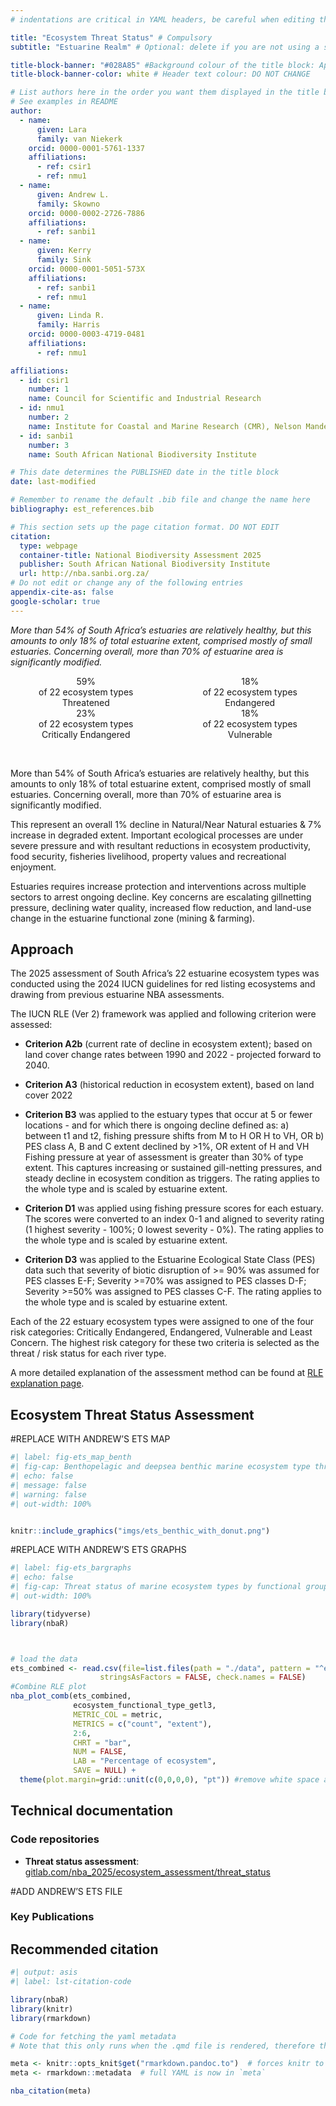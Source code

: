 ```yaml
---
# indentations are critical in YAML headers, be careful when editing this section

title: "Ecosystem Threat Status" # Compulsory
subtitle: "Estuarine Realm" # Optional: delete if you are not using a subtitle

title-block-banner: "#028A85" #Background colour of the title block: Apply component colours where necessary - find hex codes in _brand.yml
title-block-banner-color: white # Header text colour: DO NOT CHANGE

# List authors here in the order you want them displayed in the title block
# See examples in README
author:
  - name:
      given: Lara
      family: van Niekerk
    orcid: 0000-0001-5761-1337
    affiliations:
      - ref: csir1
      - ref: nmu1
  - name:
      given: Andrew L.
      family: Skowno 
    orcid: 0000-0002-2726-7886 
    affiliations:
      - ref: sanbi1
  - name:
      given: Kerry
      family: Sink
    orcid: 0000-0001-5051-573X
    affiliations:
      - ref: sanbi1
      - ref: nmu1
  - name:
      given: Linda R.
      family: Harris 
    orcid: 0000-0003-4719-0481  
    affiliations:
      - ref: nmu1

affiliations:
  - id: csir1
    number: 1
    name: Council for Scientific and Industrial Research
  - id: nmu1
    number: 2
    name: Institute for Coastal and Marine Research (CMR), Nelson Mandela University
  - id: sanbi1
    number: 3
    name: South African National Biodiversity Institute

# This date determines the PUBLISHED date in the title block
date: last-modified

# Remember to rename the default .bib file and change the name here
bibliography: est_references.bib

# This section sets up the page citation format. DO NOT EDIT
citation:
  type: webpage
  container-title: National Biodiversity Assessment 2025
  publisher: South African National Biodiversity Institute
  url: http://nba.sanbi.org.za/
# Do not edit or change any of the following entries
appendix-cite-as: false
google-scholar: true
---
```


*More than 54% of South Africa's estuaries are relatively healthy, but this amounts to only 18% of total estuarine extent, comprised mostly of small estuaries. Concerning overall, more than 70% of estuarine area is significantly modified.* <!--# Key statistics section: This section can be edited to report more/fewer statistics by adding more items to each column (these will be stacked), or adding more columns (then they will be placed next to each other). Using source view, copy and paste the entire block (the three lines with the pipe | at the start), and edit contents as necessary. Be careful to apply the correct styling parameters (the bits in the sqiggly brackets {}). If you are adding or removing columns, remember to adjust the column widths to add up to 100%. Preferably add more rows, as more than two columns tend to display poorly on narrow screens. Delete the entire section (plus the horizontal line above the Summary header) if you don't want to include statistics on your page-->

::::: columns
::: {.column width="50%"}
<center>

| [59%]{.inline-style-threatened}
| of 22 ecosystem types
| [Threatened]{.inline-style-indicator}

| [23%]{.inline-style-critically-endangered}
| of 22 ecosystem types
| [Critically Endangered]{.inline-style-indicator}

</center>
:::

::: {.column width="50%"}
<center>

| [18%]{.inline-style-endangered}
| of 22 ecosystem types
| [Endangered]{.inline-style-indicator}

| [18%]{.inline-style-vulnerable}
| of 22 ecosystem types
| [Vulnerable]{.inline-style-indicator}

</center>
:::
:::::

<!-- creates spaces -->

\

More than 54% of South Africa's estuaries are relatively healthy, but this amounts to only 18% of total estuarine extent, comprised mostly of small estuaries. Concerning overall, more than 70% of estuarine area is significantly modified.

This represent an overall 1% decline in Natural/Near Natural estuaries & 7% increase in degraded extent. Important ecological processes are under severe pressure and with resultant reductions in ecosystem productivity, food security, fisheries livelihood, property values and recreational enjoyment.

Estuaries requires increase protection and interventions across multiple sectors to arrest ongoing decline. Key concerns are escalating gillnetting pressure, declining water quality, increased flow reduction, and land-use change in the estuarine functional zone (mining & farming).

## Approach

The 2025 assessment of South Africa’s 22 estuarine ecosystem types was conducted using the 2024 IUCN guidelines for red listing ecosystems and drawing from previous estuarine NBA assessments.

The IUCN RLE (Ver 2) framework was applied and following criterion were assessed:

-   **Criterion A2b** (current rate of decline in ecosystem extent); based on land cover change rates between 1990 and 2022 - projected forward to 2040.

-   **Criterion A3** (historical reduction in ecosystem extent), based on land cover 2022

-   **Criterion B3** was applied to the estuary types that occur at 5 or fewer locations - and for which there is ongoing decline defined as: a) between t1 and t2, fishing pressure shifts from M to H OR H to VH, OR b) PES class A, B and C extent declined by \>1%, OR extent of H and VH Fishing pressure at year of assessment is greater than 30% of type extent. This captures increasing or sustained gill-netting pressures, and steady decline in ecosystem condition as triggers. The rating applies to the whole type and is scaled by estuarine extent.

-   **Criterion D1** was applied using fishing pressure scores for each estuary. The scores were converted to an index 0-1 and aligned to severity rating (1 highest severity - 100%; 0 lowest severity - 0%). The rating applies to the whole type and is scaled by estuarine extent.

-   **Criterion D3** was applied to the Estuarine Ecological State Class (PES) data such that severity of biotic disruption of \>= 90% was assumed for PES classes E-F; Severity \>=70% was assigned to PES classes D-F; Severity \>=50% was assigned to PES classes C-F. The rating applies to the whole type and is scaled by estuarine extent.

Each of the 22 estuary ecosystem types were assigned to one of the four risk categories: Critically Endangered, Endangered, Vulnerable and Least Concern. The highest risk category for these two criteria is selected as the threat / risk status for each river type.

A more detailed explanation of the assessment method can be found at [RLE explanation page](../integrated-findings/chl_rle_explained.qmd).

## Ecosystem Threat Status Assessment

#REPLACE WITH ANDREW'S ETS MAP

```r
#| label: fig-ets_map_benth
#| fig-cap: Benthopelagic and deepsea benthic marine ecosystem type threat status.
#| echo: false
#| message: false
#| warning: false
#| out-width: 100%


knitr::include_graphics("imgs/ets_benthic_with_donut.png")

```

#REPLACE WITH ANDREW'S ETS GRAPHS

```r
#| label: fig-ets_bargraphs
#| echo: false
#| fig-cap: Threat status of marine ecosystem types by functional group.
#| out-width: 100%

library(tidyverse)
library(nbaR)



# load the data 
ets_combined <- read.csv(file=list.files(path = "./data", pattern = "^ets_combined_count_extent.csv$", recursive = TRUE, full.names = TRUE), 
                    stringsAsFactors = FALSE, check.names = FALSE)
#Combine RLE plot
nba_plot_comb(ets_combined,
              ecosystem_functional_type_getl3,
              METRIC_COL = metric,
              METRICS = c("count", "extent"),
              2:6,
              CHRT = "bar",
              NUM = FALSE,
              LAB = "Percentage of ecosystem",
              SAVE = NULL) +
  theme(plot.margin=grid::unit(c(0,0,0,0), "pt")) #remove white space around the plot

```

## Technical documentation

<!--# This section is compulsory for all scientific content, but what you include here is flexible based on what you have available for your indicators -->

<!--# the below examples/recommendations can be modified, e.g. you could do a technical report PDF, as long as it is made available on a public repository (figshare?) and can be linked to in this document -->

<!--# avoid linking to Google Drive or other personal drives that may not be permanent. -->

<!--# Always use DOI to link to published papers - never use the journal's website -->

### Code repositories

-   **Threat status assessment**: [gitlab.com/nba_2025/ecosystem_assessment/threat_status](https://gitlab.com/nba_2025/ecosystem_assessment/threat_status)

#ADD ANDREW'S ETS FILE

### Key Publications

## Recommended citation

```r
#| output: asis
#| label: lst-citation-code

library(nbaR) 
library(knitr)
library(rmarkdown)

# Code for fetching the yaml metadata
# Note that this only runs when the .qmd file is rendered, therefore the outputs of this code block will return no results if you try to run it within R - that does not mean it is not working

meta <- knitr::opts_knit$get("rmarkdown.pandoc.to")  # forces knitr to load metadata
meta <- rmarkdown::metadata  # full YAML is now in `meta`

nba_citation(meta)

```

::: {#refs}
:::
